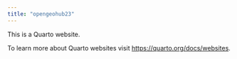 ```yaml
---
title: "opengeohub23"
---
```


This is a Quarto website.

To learn more about Quarto websites visit <https://quarto.org/docs/websites>.
